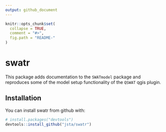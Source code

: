 ```yaml
---
output: github_document
---
```


<!-- README.md is generated from README.Rmd. Please edit that file -->

```r
knitr::opts_chunk$set(
  collapse = TRUE,
  comment = "#>",
  fig.path = "README-"
)
```

# swatr

This package adds documentation to the `SWATmodel` package and reproduces some of the model setup functionality of the `QSWAT` qgis plugin.

## Installation

You can install swatr from github with:

```r
# install.packages("devtools")
devtools::install_github("jsta/swatr")
```
